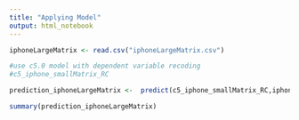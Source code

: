 ```yaml
---
title: "Applying Model"
output: html_notebook
---
```


```r
iphoneLargeMatrix <- read.csv("iphoneLargeMatrix.csv")
```

```r
#use c5.0 model with dependent variable recoding
#c5_iphone_smallMatrix_RC

prediction_iphoneLargeMatrix <-  predict(c5_iphone_smallMatrix_RC,iphoneLargeMatrix)
```

```r
summary(prediction_iphoneLargeMatrix)
```

